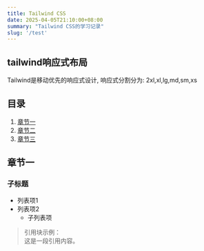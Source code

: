 ```yaml
---
title: Tailwind CSS
date: 2025-04-05T21:10:00+08:00
summary: "Tailwind CSS的学习记录"
slug: '/test'
--- 
```


## tailwind响应式布局 
Tailwind是移动优先的响应式设计, 响应式分割分为: 2xl,xl,lg,md,sm,xs


## 目录  
1. [章节一](#章节一)  
2. [章节二](#章节二)  
3. [章节三](#章节三)  


## 章节一  
### 子标题  
- 列表项1  
- 列表项2  
  - 子列表项  

> 引用块示例：  
> 这是一段引用内容。
